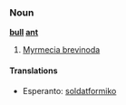 ===Noun===
'''[[bull]] [[ant]]'''

# [[Myrmecia brevinoda]]

====Translations====
*Esperanto: [[soldatformiko]]